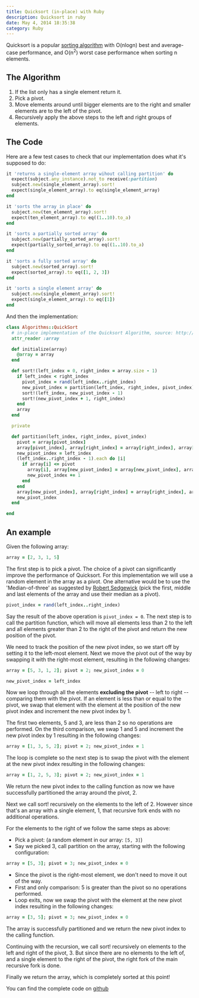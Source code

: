 ```yaml
---
title: Quicksort (in-place) with Ruby
description: Quicksort in ruby
date: May 4, 2014 18:35:38
category: Ruby
---
```


Quicksort is a popular [sorting algorithm](http://en.wikipedia.org/wiki/Sorting_algorithm) with <span className='courier'>O(nlogn)</span> best and average-case
performance, and <span className='courier'>O(n<sup>2</sup>)</span> worst case performance when sorting
<span className='courier'>n</span> elements.

## The Algorithm

1. If the list only has a single element return it.
2. Pick a pivot.
3. Move elements around until bigger elements are to the right and smaller elements are to the left of the pivot.
4. Recursively apply the above steps to the left and right groups of elements.
<!-- more -->

## The Code

Here are a few test cases to check that our implementation does what
it's supposed to do:

```ruby
it 'returns a single-element array wihout calling partition' do
  expect(subject.any_instance).not_to receive(:partition)
  subject.new(single_element_array).sort!
  expect(single_element_array).to eq(single_element_array)
end

it 'sorts the array in place' do
  subject.new(ten_element_array).sort!
  expect(ten_element_array).to eq((1..10).to_a)
end

it 'sorts a partially sorted array' do
  subject.new(partially_sorted_array).sort!
  expect(partially_sorted_array).to eq((1..10).to_a)
end

it 'sorts a fully sorted array' do
  subject.new(sorted_array).sort!
  expect(sorted_array).to eq([1, 2, 3])
end

it 'sorts a single element array' do
  subject.new(single_element_array).sort!
  expect(single_element_array).to eq([1])
end
```

And then the implementation:

```ruby
class Algorithms::QuickSort
  # in-place implementation of the Quicksort Algorithm, source: http://en.wikipedia.org/wiki/Quicksort
  attr_reader :array

  def initialize(array)
    @array = array
  end

  def sort!(left_index = 0, right_index = array.size - 1)
    if left_index < right_index
      pivot_index = rand(left_index..right_index)
      new_pivot_index = partition(left_index, right_index, pivot_index)
      sort!(left_index, new_pivot_index - 1)
      sort!(new_pivot_index + 1, right_index)
    end
    array
  end

  private

  def partition(left_index, right_index, pivot_index)
    pivot = array[pivot_index]
    array[pivot_index], array[right_index] = array[right_index], array[pivot_index]
    new_pivot_index = left_index
    (left_index..right_index - 1).each do |i|
      if array[i] <= pivot
        array[i], array[new_pivot_index] = array[new_pivot_index], array[i]
        new_pivot_index += 1
      end
    end
    array[new_pivot_index], array[right_index] = array[right_index], array[new_pivot_index]
    new_pivot_index
  end

end

```

## An example

Given the following array:

```ruby
array = [2, 3, 1, 5]
```

The first step is to pick a pivot. The choice of a pivot can significantly improve
the performance of Quicksort. For this implementation we will use a random element in the array as a pivot.
One alternative would be to use the 'Median-of-three' as suggested by
[Robert Sedgewick](http://algs4.cs.princeton.edu/23quicksort/) (pick the first, middle and last
elements of the array and use their median as a pivot).

```ruby
pivot_index = rand(left_index..right_index)
```

Say the result of the above operation is `pivot_index = 0`. The next step is
to call the partition function, which will move all elements less than 2 to the left and all elements
greater than 2 to the right of the pivot and return the new position of the
pivot.

We need to track the position of the new pivot index, so we start off
by setting it to the left-most element. Next we move the pivot out of the way by swapping
it with the right-most element, resulting
in the following changes:

```ruby
array = [5, 3, 1, 2]; pivot = 2; new_pivot_index = 0
```

```ruby
new_pivot_index = left_index
```

Now we loop through all the elements **excluding the pivot** -- left to right --
comparing them with the pivot. If an element is less than or equal to
the pivot, we swap that element with the element at the position of the
new pivot index and increment the new pivot index by 1.

The first two elements, 5 and 3, are
less than 2 so no operations are performed. On the third comparison, we swap 1 and
5 and increment the new pivot index by 1
resulting in the following changes:

```ruby
array = [1, 3, 5, 2]; pivot = 2; new_pivot_index = 1
```

The loop is complete so the next step is to swap the pivot with the element at the new pivot index resulting in the following changes:

```ruby
array = [1, 2, 5, 3]; pivot = 2; new_pivot_index = 1
```

We return the new pivot index to the calling function as now we have
successfully partitioned the array around the pivot, <span className='courier'>2</span>.

Next we call sort! recursively on the
elements to the left of 2. However since
that's an array with a single element, 1,
that recursive fork ends with no additional operations.

For the elements to the right of we follow the same steps as above:

- Pick a pivot: (a random element in our array: `[5, 3]`)
- Say we picked 3, call partition on the
  array, starting with the following configuration:

```ruby
array = [5, 3]; pivot = 3; new_pivot_index = 0
```

- Since the pivot is the right-most element, we don't need to move it
  out of the way.
- First and only comparison: 5 is greater
  than the pivot so no operations performed.
- Loop exits, now we swap the pivot with the element at the new pivot
  index resulting in the following changes:

```ruby
array = [3, 5]; pivot = 3; new_pivot_index = 0
```

The array is successfully partitioned and we return the new pivot index to the calling
function.

Continuing with the recursion, we call sort! recursively on elements to
the left and right of the pivot, 3. But
since there are no elements to the left of, and a single
element to the right of the pivot, the right fork of the main recursive
fork is done.

Finally we return the array, which is completely sorted at this point!

You can find the complete code on
[github](https://github.com/davidkariuki/algorithms/blob/master/lib/algorithms/quick_sort.rb)
